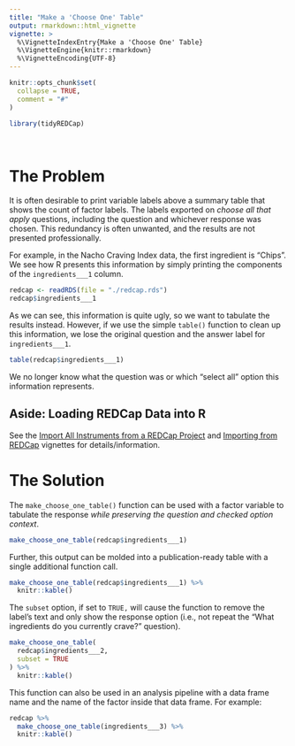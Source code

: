 ```yaml
---
title: "Make a 'Choose One' Table"
output: rmarkdown::html_vignette
vignette: >
  %\VignetteIndexEntry{Make a 'Choose One' Table}
  %\VignetteEngine{knitr::rmarkdown}
  %\VignetteEncoding{UTF-8}
---
```


```r
knitr::opts_chunk$set(
  collapse = TRUE,
  comment = "#"
)
```

```r
library(tidyREDCap)
```

</br>


# The Problem
It is often desirable to print variable labels above a summary table that shows the count of factor labels. The labels exported on _choose all that apply_ questions, including the question and whichever response was chosen. This redundancy is often unwanted, and the results are not presented professionally.

For example, in the Nacho Craving Index data, the first ingredient is "Chips". We see how R presents this information by simply printing the components of the `ingredients___1` column.
```r
redcap <- readRDS(file = "./redcap.rds")
redcap$ingredients___1
```

As we can see, this information is quite ugly, so we want to tabulate the results instead. However, if we use the simple `table()` function to clean up this information, we lose the original question and the answer label for `ingredients___1`.
```r
table(redcap$ingredients___1)
```
We no longer know what the question was or which "select all" option this information represents.

## Aside: Loading REDCap Data into R
See the [Import All Instruments from a REDCap Project](../doc/importInstruments.html) and [Importing from REDCap](../doc/useAPI.html) vignettes for details/information.

# The Solution
The `make_choose_one_table()` function can be used with a factor variable to tabulate the response *while preserving the question and checked option context*.
```r
make_choose_one_table(redcap$ingredients___1) 
```

Further, this output can be molded into a publication-ready table with a single additional function call.
```r
make_choose_one_table(redcap$ingredients___1) %>% 
  knitr::kable()
```

The `subset` option, if set to `TRUE,` will cause the function to remove the label's text and only show the response option (i.e., not repeat the "What ingredients do you currently crave?" question).
```r
make_choose_one_table(
  redcap$ingredients___2,
  subset = TRUE
) %>% 
  knitr::kable()
```

This function can also be used in an analysis pipeline with a data frame name and the name of the factor inside that data frame. For example:
```r
redcap %>% 
  make_choose_one_table(ingredients___3) %>% 
  knitr::kable() 
```

